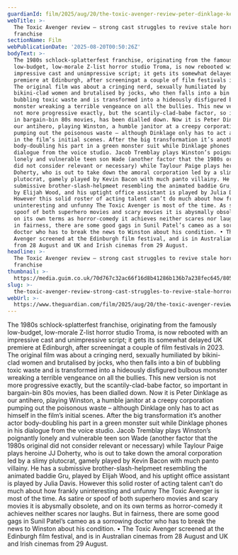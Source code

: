 ```yaml
---
guardianId: film/2025/aug/20/the-toxic-avenger-review-peter-dinklage-kevin-bacon
webTitle: >-
  The Toxic Avenger review – strong cast struggles to revive stale horror
  franchise
sectionName: Film
webPublicationDate: '2025-08-20T00:50:26Z'
bodyText: >-
  The 1980s schlock-splatterfest franchise, originating from the famously
  low-budget, low-morale Z-list horror studio Troma, is now rebooted with an
  impressive cast and unimpressive script; it gets its somewhat delayed UK
  premiere at Edinburgh, after screeningat a couple of film festivals in 2023.
  The original film was about a cringing nerd, sexually humiliated by
  bikini-clad women and brutalised by jocks, who then falls into a bin of
  bubbling toxic waste and is transformed into a hideously disfigured bulbous
  monster wreaking a terrible vengeance on all the bullies. This new version is
  not more progressive exactly, but the scantily-clad-babe factor, so important
  in bargain-bin 80s movies, has been dialled down. Now it is Peter Dinklage as
  our antihero, playing Winston, a humble janitor at a creepy corporation
  pumping out the poisonous waste – although Dinklage only has to act as himself
  in the film’s initial scenes. After the big transformation it’s another actor
  body-doubling his part in a green monster suit while Dinklage phones in his
  dialogue from the voice studio. Jacob Tremblay plays Winston’s poignantly
  lonely and vulnerable teen son Wade (another factor that the 1980s original
  did not consider relevant or necessary) while Taylour Paige plays heroine JJ
  Doherty, who is out to take down the amoral corporation led by a slimy
  plutocrat, gamely played by Kevin Bacon with much panto villainy. He has a
  submissive brother-slash-helpmeet resembling the animated baddie Gru, played
  by Elijah Wood, and his uptight office assistant is played by Julia Davis.
  However this solid roster of acting talent can’t do much about how frankly
  uninteresting and unfunny The Toxic Avenger is most of the time. As satire or
  spoof of both superhero movies and scary movies it is abysmally obsolete, and
  on its own terms as horror-comedy it achieves neither scares nor laughs. But
  in fairness, there are some good gags in Sunil Patel’s cameo as a sorrowing
  doctor who has to break the news to Winston about his condition. • The Toxic
  Avenger screened at the Edinburgh film festival, and is in Australian cinemas
  from 28 August and UK and Irish cinemas from 29 August.
headline: >-
  The Toxic Avenger review – strong cast struggles to revive stale horror
  franchise
thumbnail: >-
  https://media.guim.co.uk/70d767c32ac66f16d8b41286b136b7a238fec645/805_0_3098_2480/500.jpg
slug: >-
  the-toxic-avenger-review-strong-cast-struggles-to-revive-stale-horror-franchise
webUrl: >-
  https://www.theguardian.com/film/2025/aug/20/the-toxic-avenger-review-peter-dinklage-kevin-bacon
---
```

The 1980s schlock-splatterfest franchise, originating from the famously low-budget, low-morale Z-list horror studio Troma, is now rebooted with an impressive cast and unimpressive script; it gets its somewhat delayed UK premiere at Edinburgh, after screeningat a couple of film festivals in 2023. The original film was about a cringing nerd, sexually humiliated by bikini-clad women and brutalised by jocks, who then falls into a bin of bubbling toxic waste and is transformed into a hideously disfigured bulbous monster wreaking a terrible vengeance on all the bullies. This new version is not more progressive exactly, but the scantily-clad-babe factor, so important in bargain-bin 80s movies, has been dialled down. Now it is Peter Dinklage as our antihero, playing Winston, a humble janitor at a creepy corporation pumping out the poisonous waste – although Dinklage only has to act as himself in the film’s initial scenes. After the big transformation it’s another actor body-doubling his part in a green monster suit while Dinklage phones in his dialogue from the voice studio. Jacob Tremblay plays Winston’s poignantly lonely and vulnerable teen son Wade (another factor that the 1980s original did not consider relevant or necessary) while Taylour Paige plays heroine JJ Doherty, who is out to take down the amoral corporation led by a slimy plutocrat, gamely played by Kevin Bacon with much panto villainy. He has a submissive brother-slash-helpmeet resembling the animated baddie Gru, played by Elijah Wood, and his uptight office assistant is played by Julia Davis. However this solid roster of acting talent can’t do much about how frankly uninteresting and unfunny The Toxic Avenger is most of the time. As satire or spoof of both superhero movies and scary movies it is abysmally obsolete, and on its own terms as horror-comedy it achieves neither scares nor laughs. But in fairness, there are some good gags in Sunil Patel’s cameo as a sorrowing doctor who has to break the news to Winston about his condition. • The Toxic Avenger screened at the Edinburgh film festival, and is in Australian cinemas from 28 August and UK and Irish cinemas from 29 August.
